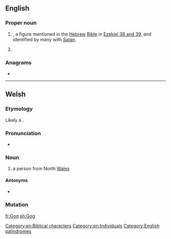 {{also|gog}}
==English==
{{wikipedia}}

===Proper noun===
{{en-proper noun}}

# {{w|Gog of Magog}}, a figure mentioned in the [[Hebrew]] [[Bible]] in [[s:Bible (World_English)/Ezekiel#Chapter_38|Ezekiel 38 and 39]], and identified by many with [[Satan]]. {{qualifier|See the writings of the Apostle John in [[s:Bible (World_English)/Revelation#Chapter_20|Revelation 20:8]].}}
# {{label|en|historical}} {{non-gloss definition|Replacement for the word ''God'' when swearing, forming vulgar [[minced oath]]s originating in the 14th century: ''by Gog's wounds'', ''Gog's bread''...}}

===Anagrams===
* {{l|en|Ogg}}

[[Category:en:Biblical characters]]
[[Category:en:Individuals]]
[[Category:English palindromes]]

----

==Welsh==

===Etymology===
Likely a {{clipping|lang=cy|gogleddwr||northerner}}.

===Pronunciation===
* {{IPA|/ɡɔɡ/|lang=cy}}

===Noun===
{{cy-noun}}

# {{lb|cy|colloquial}} a person from North [[Wales]]

====Antonyms====
* {{l|cy|hwntw}}

===Mutation===
{{cy-mut-auto}}

[[fr:Gog]]
[[sh:Gog]]